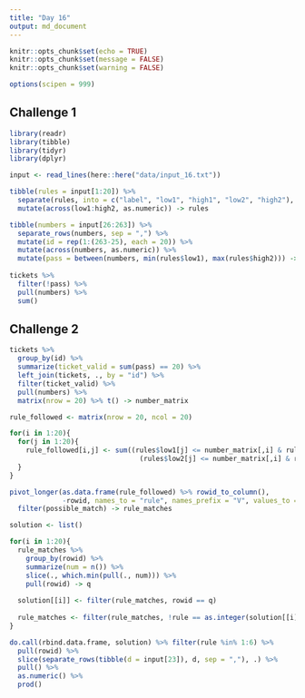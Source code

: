 ```yaml
---
title: "Day 16"
output: md_document
---
```


```r
knitr::opts_chunk$set(echo = TRUE)
knitr::opts_chunk$set(message = FALSE)
knitr::opts_chunk$set(warning = FALSE)

options(scipen = 999)
```

## Challenge 1

```r
library(readr)
library(tibble)
library(tidyr)
library(dplyr)

input <- read_lines(here::here("data/input_16.txt"))

tibble(rules = input[1:20]) %>% 
  separate(rules, into = c("label", "low1", "high1", "low2", "high2"), sep = ":| or |-") %>% 
  mutate(across(low1:high2, as.numeric)) -> rules
```

```r
tibble(numbers = input[26:263]) %>% 
  separate_rows(numbers, sep = ",") %>% 
  mutate(id = rep(1:(263-25), each = 20)) %>% 
  mutate(across(numbers, as.numeric)) %>% 
  mutate(pass = between(numbers, min(rules$low1), max(rules$high2))) -> tickets 
  
tickets %>% 
  filter(!pass) %>% 
  pull(numbers) %>% 
  sum()
```

## Challenge 2

```r
tickets %>% 
  group_by(id) %>% 
  summarize(ticket_valid = sum(pass) == 20) %>% 
  left_join(tickets, ., by = "id") %>% 
  filter(ticket_valid) %>% 
  pull(numbers) %>% 
  matrix(nrow = 20) %>% t() -> number_matrix

rule_followed <- matrix(nrow = 20, ncol = 20) 

for(i in 1:20){
  for(j in 1:20){
    rule_followed[i,j] <- sum((rules$low1[j] <= number_matrix[,i] & rules$high1[j] >= number_matrix[,i]) |
                                (rules$low2[j] <= number_matrix[,i] & rules$high2[j] >= number_matrix[,i])) == 190
  }
}

pivot_longer(as.data.frame(rule_followed) %>% rowid_to_column(),
             -rowid, names_to = "rule", names_prefix = "V", values_to = "possible_match") %>% 
  filter(possible_match) -> rule_matches

solution <- list()

for(i in 1:20){
  rule_matches %>%
    group_by(rowid) %>% 
    summarize(num = n()) %>% 
    slice(., which.min(pull(., num))) %>% 
    pull(rowid) -> q 
    
  solution[[i]] <- filter(rule_matches, rowid == q)
  
  rule_matches <- filter(rule_matches, !rule == as.integer(solution[[i]]$rule[1]))
}
```

```r
do.call(rbind.data.frame, solution) %>% filter(rule %in% 1:6) %>% 
  pull(rowid) %>% 
  slice(separate_rows(tibble(d = input[23]), d, sep = ","), .) %>% 
  pull() %>% 
  as.numeric() %>% 
  prod()
```

